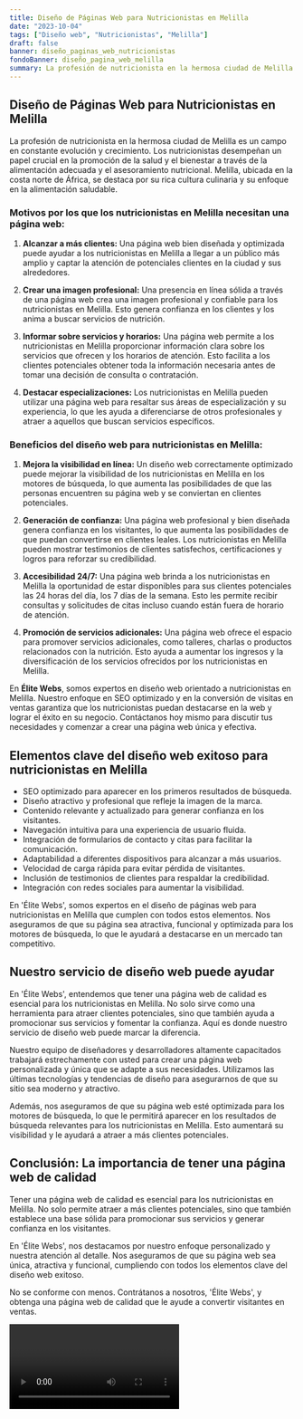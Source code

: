 ```yaml
---
title: Diseño de Páginas Web para Nutricionistas en Melilla
date: "2023-10-04"
tags: ["Diseño web", "Nutricionistas", "Melilla"]
draft: false
banner: diseño_paginas_web_nutricionistas
fondoBanner: diseño_pagina_web_melilla
summary: La profesión de nutricionista en la hermosa ciudad de Melilla es un campo en constante evolución y crecimiento. Los nutricionistas desempeñan un papel crucial en la promoción de la salud y el bienestar a través de la alimentación adecuada y el asesoramiento nutricional. Melilla, ubicada en la costa norte de África, se destaca por su rica cultura culinaria y su enfoque en la alimentación saludable.
---
```



## Diseño de Páginas Web para Nutricionistas en Melilla

La profesión de nutricionista en la hermosa ciudad de Melilla es un campo en constante evolución y crecimiento. Los nutricionistas desempeñan un papel crucial en la promoción de la salud y el bienestar a través de la alimentación adecuada y el asesoramiento nutricional. Melilla, ubicada en la costa norte de África, se destaca por su rica cultura culinaria y su enfoque en la alimentación saludable.

### Motivos por los que los nutricionistas en Melilla necesitan una página web:

1. **Alcanzar a más clientes:** Una página web bien diseñada y optimizada puede ayudar a los nutricionistas en Melilla a llegar a un público más amplio y captar la atención de potenciales clientes en la ciudad y sus alrededores.

2. **Crear una imagen profesional:** Una presencia en línea sólida a través de una página web crea una imagen profesional y confiable para los nutricionistas en Melilla. Esto genera confianza en los clientes y los anima a buscar servicios de nutrición.

3. **Informar sobre servicios y horarios:** Una página web permite a los nutricionistas en Melilla proporcionar información clara sobre los servicios que ofrecen y los horarios de atención. Esto facilita a los clientes potenciales obtener toda la información necesaria antes de tomar una decisión de consulta o contratación.

4. **Destacar especializaciones:** Los nutricionistas en Melilla pueden utilizar una página web para resaltar sus áreas de especialización y su experiencia, lo que les ayuda a diferenciarse de otros profesionales y atraer a aquellos que buscan servicios específicos.

### Beneficios del diseño web para nutricionistas en Melilla:

1. **Mejora la visibilidad en línea:** Un diseño web correctamente optimizado puede mejorar la visibilidad de los nutricionistas en Melilla en los motores de búsqueda, lo que aumenta las posibilidades de que las personas encuentren su página web y se conviertan en clientes potenciales.

2. **Generación de confianza:** Una página web profesional y bien diseñada genera confianza en los visitantes, lo que aumenta las posibilidades de que puedan convertirse en clientes leales. Los nutricionistas en Melilla pueden mostrar testimonios de clientes satisfechos, certificaciones y logros para reforzar su credibilidad.

3. **Accesibilidad 24/7:** Una página web brinda a los nutricionistas en Melilla la oportunidad de estar disponibles para sus clientes potenciales las 24 horas del día, los 7 días de la semana. Esto les permite recibir consultas y solicitudes de citas incluso cuando están fuera de horario de atención.

4. **Promoción de servicios adicionales:** Una página web ofrece el espacio para promover servicios adicionales, como talleres, charlas o productos relacionados con la nutrición. Esto ayuda a aumentar los ingresos y la diversificación de los servicios ofrecidos por los nutricionistas en Melilla.

En **Élite Webs**, somos expertos en diseño web orientado a nutricionistas en Melilla. Nuestro enfoque en SEO optimizado y en la conversión de visitas en ventas garantiza que los nutricionistas puedan destacarse en la web y lograr el éxito en su negocio. Contáctanos hoy mismo para discutir tus necesidades y comenzar a crear una página web única y efectiva.

<GifSeo />

<Cta />

## Elementos clave del diseño web exitoso para nutricionistas en Melilla

- SEO optimizado para aparecer en los primeros resultados de búsqueda.
- Diseño atractivo y profesional que refleje la imagen de la marca.
- Contenido relevante y actualizado para generar confianza en los visitantes.
- Navegación intuitiva para una experiencia de usuario fluida.
- Integración de formularios de contacto y citas para facilitar la comunicación.
- Adaptabilidad a diferentes dispositivos para alcanzar a más usuarios.
- Velocidad de carga rápida para evitar pérdida de visitantes.
- Inclusión de testimonios de clientes para respaldar la credibilidad.
- Integración con redes sociales para aumentar la visibilidad.

En 'Élite Webs', somos expertos en el diseño de páginas web para nutricionistas en Melilla que cumplen con todos estos elementos. Nos aseguramos de que su página sea atractiva, funcional y optimizada para los motores de búsqueda, lo que le ayudará a destacarse en un mercado tan competitivo.

## Nuestro servicio de diseño web puede ayudar

En 'Élite Webs', entendemos que tener una página web de calidad es esencial para los nutricionistas en Melilla. No solo sirve como una herramienta para atraer clientes potenciales, sino que también ayuda a promocionar sus servicios y fomentar la confianza. Aquí es donde nuestro servicio de diseño web puede marcar la diferencia.

Nuestro equipo de diseñadores y desarrolladores altamente capacitados trabajará estrechamente con usted para crear una página web personalizada y única que se adapte a sus necesidades. Utilizamos las últimas tecnologías y tendencias de diseño para asegurarnos de que su sitio sea moderno y atractivo.

Además, nos aseguramos de que su página web esté optimizada para los motores de búsqueda, lo que le permitirá aparecer en los resultados de búsqueda relevantes para los nutricionistas en Melilla. Esto aumentará su visibilidad y le ayudará a atraer a más clientes potenciales.

## Conclusión: La importancia de tener una página web de calidad

Tener una página web de calidad es esencial para los nutricionistas en Melilla. No solo permite atraer a más clientes potenciales, sino que también establece una base sólida para promocionar sus servicios y generar confianza en los visitantes.

En 'Élite Webs', nos destacamos por nuestro enfoque personalizado y nuestra atención al detalle. Nos aseguramos de que su página web sea única, atractiva y funcional, cumpliendo con todos los elementos clave del diseño web exitoso.

No se conforme con menos. Contrátanos a nosotros, 'Élite Webs', y obtenga una página web de calidad que le ayude a convertir visitantes en ventas.

<Video />

<CtaBot job="Nutricionistas" city="Melilla" />

<Gmaps query="Melilla+españa+maps" />
